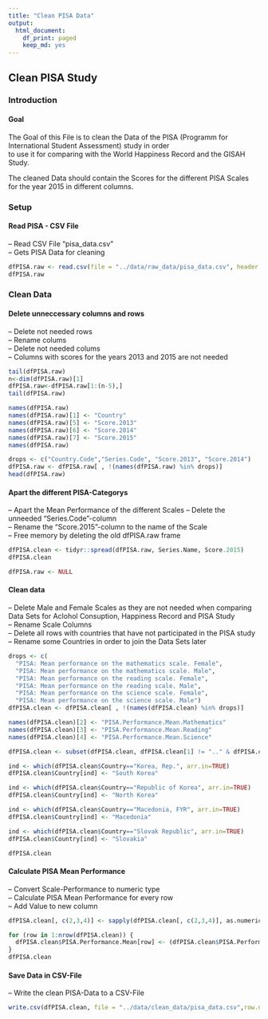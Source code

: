 ```yaml
---
title: "Clean PISA Data"
output:
  html_document:
    df_print: paged
    keep_md: yes
---
```

## Clean PISA Study

### Introduction

#### Goal

The Goal of this File is to clean the Data of the PISA (Programm for International Student Assessment) study in order  
to use it for comparing with the World Happiness Record and the GISAH Study.
  
The cleaned Data should contain the Scores for the different PISA Scales for the year 2015 in different columns.

### Setup


#### Read PISA - CSV File

-- Read CSV File "pisa_data.csv"  
-- Gets PISA Data for cleaning


```r
dfPISA.raw <- read.csv(file = "../data/raw_data/pisa_data.csv", header = TRUE, dec = ".", stringsAsFactors = FALSE)
dfPISA.raw
```

### Clean Data

#### Delete unneccessary columns and rows

-- Delete not needed rows  
-- Rename colums  
-- Delete not needed colums  
  -- Columns with scores for the years 2013 and 2015 are not needed  

```r
tail(dfPISA.raw)
n<-dim(dfPISA.raw)[1]
dfPISA.raw<-dfPISA.raw[1:(n-5),]
tail(dfPISA.raw)

names(dfPISA.raw)
names(dfPISA.raw)[1] <- "Country"
names(dfPISA.raw)[5] <- "Score.2013"
names(dfPISA.raw)[6] <- "Score.2014"
names(dfPISA.raw)[7] <- "Score.2015"
names(dfPISA.raw)

drops <- c("Country.Code","Series.Code", "Score.2013", "Score.2014")
dfPISA.raw <- dfPISA.raw[ , !(names(dfPISA.raw) %in% drops)]
head(dfPISA.raw)
```

#### Apart the different PISA-Categorys

-- Apart the Mean Performance of the different Scales 
-- Delete the unneeded "Series.Code"-column  
-- Rename the "Score.2015"-column to the name of the Scale  
-- Free memory by deleting the old dfPISA.raw frame


```r
dfPISA.clean <- tidyr::spread(dfPISA.raw, Series.Name, Score.2015)
dfPISA.clean
```

```r
dfPISA.raw <- NULL
```

#### Clean data

-- Delete Male and Female Scales as they are not needed when comparing Data Sets for Aclohol Consuption, Happiness Record and PISA Study  
-- Rename Scale Columns  
-- Delete all rows with countries that have not participated in the PISA study  
-- Rename some Countries in order to join the Data Sets later  

```r
drops <- c(
  "PISA: Mean performance on the mathematics scale. Female",
  "PISA: Mean performance on the mathematics scale. Male", 
  "PISA: Mean performance on the reading scale. Female", 
  "PISA: Mean performance on the reading scale. Male", 
  "PISA: Mean performance on the science scale. Female", 
  "PISA: Mean performance on the science scale. Male")
dfPISA.clean <- dfPISA.clean[ , !(names(dfPISA.clean) %in% drops)]
```

```r
names(dfPISA.clean)[2] <- "PISA.Performance.Mean.Mathematics"
names(dfPISA.clean)[3] <- "PISA.Performance.Mean.Reading"
names(dfPISA.clean)[4] <- "PISA.Performance.Mean.Science"
```

```r
dfPISA.clean <- subset(dfPISA.clean, dfPISA.clean[1] != ".." & dfPISA.clean[2] != ".." & dfPISA.clean[3] != ".." & dfPISA.clean[4] != "..")
```

```r
ind <- which(dfPISA.clean$Country=="Korea, Rep.", arr.in=TRUE)
dfPISA.clean$Country[ind] <- "South Korea"

ind <- which(dfPISA.clean$Country=="Republic of Korea", arr.in=TRUE)
dfPISA.clean$Country[ind] <- "North Korea"

ind <- which(dfPISA.clean$Country=="Macedonia, FYR", arr.in=TRUE)
dfPISA.clean$Country[ind] <- "Macedonia"

ind <- which(dfPISA.clean$Country=="Slovak Republic", arr.in=TRUE)
dfPISA.clean$Country[ind] <- "Slovakia"

dfPISA.clean
```

#### Calculate PISA Mean Performance

-- Convert Scale-Performance to numeric type  
-- Calculate PISA Mean Performance for every row  
-- Add Value to new column  

```r
dfPISA.clean[, c(2,3,4)] <- sapply(dfPISA.clean[, c(2,3,4)], as.numeric)

for (row in 1:nrow(dfPISA.clean)) {
  dfPISA.clean$PISA.Performance.Mean[row] <- (dfPISA.clean$PISA.Performance.Mean.Mathematics[row] + dfPISA.clean$PISA.Performance.Mean.Reading[row] + dfPISA.clean$PISA.Performance.Mean.Science[row]) / 3
}
dfPISA.clean
```

#### Save Data in CSV-File

-- Write the clean PISA-Data to a CSV-File

```r
write.csv(dfPISA.clean, file = "../data/clean_data/pisa_data.csv",row.names=FALSE, na="", col.names = TRUE)
```